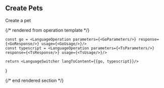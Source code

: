 ## Create Pets

Create a pet

{/* rendered from operation template */}


    const go = <LanguageOperation parameters={<GoParameters/>} response={<GoResponse/>} usage={<GoUsage/>}/>
    const typescript = <LanguageOperation parameters={<TsParameters/>} response={<TsResponse/>} usage={<TsUsage/>}/>

    return <LanguageSwitcher langToContent={{go, typescript}}/>
}

<Operation />

{/* end rendered section */}
